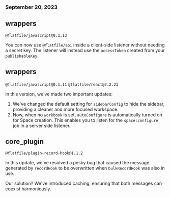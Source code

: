 ### September 20, 2023

## wrappers

`@flatfile/javascript@0.1.13`

You can now use `@flatfile/api` inside a client-side listener without needing a secret key. The listener will instead use the `accessToken` created from your `publishableKey`.

## wrappers

`@flatfile/javascript@0.1.11`
`@flatfile/react@7.2.21`

In this version, we've made two important updates:

1. We've changed the default setting for `sidebarConfig` to hide the sidebar, providing a cleaner and more focused workspace.
2. Now, when no `workbook` is set, `autoConfigure` is automatically turned on for Space creation. This enables you to listen for the `space:configure` job in a server side listener.

## core_plugin

`@flatfile/plugin-record-hook@1.1.2`

In this update, we've resolved a pesky bug that caused the message generated by `recordHook` to be overwritten when `bulkRecordHook` was also in use.

Our solution? We've introduced caching, ensuring that both messages can coexist harmoniously.
